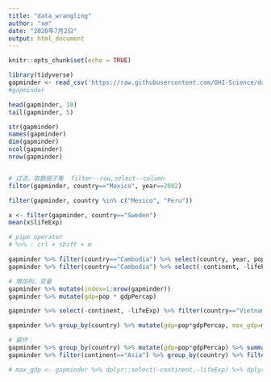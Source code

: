 ```yaml
---
title: "data_wrangling"
author: "xm"
date: "2020年7月2日"
output: html_document
---
```


```r
knitr::opts_chunk$set(echo = TRUE)
```

```r
library(tidyverse)
gapminder <- read_csv('https://raw.githubusercontent.com/OHI-Science/data-science-training/master/data/gapminder.csv')
#gapminder

head(gapminder, 10)
tail(gapminder, 5)

str(gapminder)
names(gapminder)
dim(gapminder)
ncol(gapminder)
nrow(gapminder)


# 过滤，取数据子集  filter--row,select--column
filter(gapminder, country=="Mexico", year==2002)

filter(gapminder, country %in% c("Mexico", "Peru"))

x <- filter(gapminder, country=="Sweden")
mean(x$lifeExp)

# pipe operator
# %>% : crl + shift + m

gapminder %>% filter(country=="Cambodia") %>% select(country, year, pop, gdpPercap)
gapminder %>% filter(country=="Cambodia") %>% select(-continent, -lifeExp)

# 增加列、变量
gapminder %>% mutate(index=1:nrow(gapminder))
gapminder %>% mutate(gdp=pop * gdpPercap)

gapminder %>% select(-continent, -lifeExp) %>% filter(country=="Vietnam") %>% mutate(gdp=pop*gdpPercap) %>% mutate(max_gdp=max(gdp))

gapminder %>% group_by(country) %>% mutate(gdp=pop*gdpPercap, max_gdp=max(gdp)) %>% ungroup() %>% tail(30)

# 最终：
gapminder %>% group_by(country) %>% mutate(gdp=pop*gdpPercap) %>% summarise(max_gdp=max(gdp)) %>% ungroup() %>% arrange(max_gdp)
gapminder %>% filter(continent=="Asia") %>% group_by(country) %>% filter(lifeExp==max(lifeExp)) %>% arrange(desc(lifeExp))

# max_gdp <- gapminder %>% dplyr::select(-continent,-lifeExp) %>% dplyr::group_by(country) %>% dplyr::mutate(gdp = pop * gdpPercap) %>% dplyr::summarize(max_gdp = max(gdp)) %>% dplyr::ungroup() 
```

